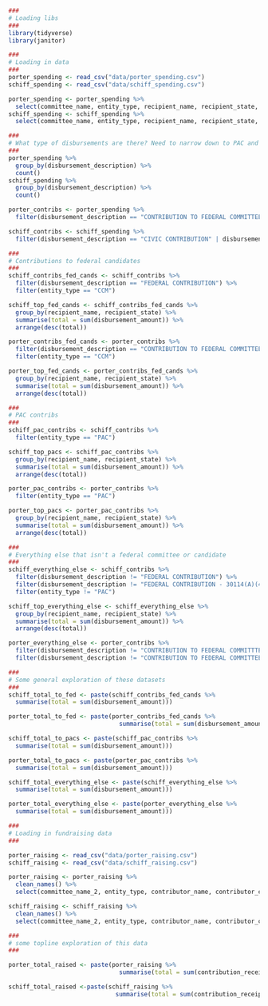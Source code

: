 ```r
###
# Loading libs
###
library(tidyverse)
library(janitor)
```

```r
###
# Loading in data
###
porter_spending <- read_csv("data/porter_spending.csv")
schiff_spending <- read_csv("data/schiff_spending.csv")

porter_spending <- porter_spending %>%
  select(committee_name, entity_type, recipient_name, recipient_state, disbursement_description, disbursement_date, disbursement_amount, candidate_office, candidate_name, candidate_office_state)
schiff_spending <- schiff_spending %>%
  select(committee_name, entity_type, recipient_name, recipient_state, disbursement_description, disbursement_date, disbursement_amount, candidate_office, candidate_name, candidate_office_state)

###
# What type of disbursements are there? Need to narrow down to PAC and candidate contribs
###
porter_spending %>%
  group_by(disbursement_description) %>%
  count()
schiff_spending %>%
  group_by(disbursement_description) %>%
  count()

porter_contribs <- porter_spending %>%
  filter(disbursement_description == "CONTRIBUTION TO FEDERAL COMMITTEE" | disbursement_description == "CONTRIBUTION TO FEDERAL COMMITTTEE" | disbursement_description == "CONTRIBUTION TO NON-FEDERAL COMMITTEE")

schiff_contribs <- schiff_spending %>%
  filter(disbursement_description == "CIVIC CONTRIBUTION" | disbursement_description == "CIVIC DONATION" | disbursement_description == "CONTRIBUTION" | disbursement_description == "FEDERAL CONTRIBUTION" | disbursement_description == "FEDERAL CONTRIBUTION - 30114(A)(4) TRANSFER" | disbursement_description == "MONETARY CONTRIBUTION" | disbursement_description == "NON-FEDERAL CONTRIBUTION" | disbursement_description == "NON-FEDERAL CONTRIBUTION.")

###
# Contributions to federal candidates
###
schiff_contribs_fed_cands <- schiff_contribs %>%
  filter(disbursement_description == "FEDERAL CONTRIBUTION") %>%
  filter(entity_type == "CCM")

schiff_top_fed_cands <- schiff_contribs_fed_cands %>%
  group_by(recipient_name, recipient_state) %>%
  summarise(total = sum(disbursement_amount)) %>%
  arrange(desc(total))

porter_contribs_fed_cands <- porter_contribs %>%
  filter(disbursement_description == "CONTRIBUTION TO FEDERAL COMMITTEE" | disbursement_description == "CONTRIBUTION TO FEDERAL COMMITTTEE") %>%
  filter(entity_type == "CCM")

porter_top_fed_cands <- porter_contribs_fed_cands %>%
  group_by(recipient_name, recipient_state) %>%
  summarise(total = sum(disbursement_amount)) %>%
  arrange(desc(total))

###
# PAC contribs
###
schiff_pac_contribs <- schiff_contribs %>%
  filter(entity_type == "PAC")

schiff_top_pacs <- schiff_pac_contribs %>%
  group_by(recipient_name, recipient_state) %>%
  summarise(total = sum(disbursement_amount)) %>%
  arrange(desc(total))

porter_pac_contribs <- porter_contribs %>%
  filter(entity_type == "PAC")

porter_top_pacs <- porter_pac_contribs %>%
  group_by(recipient_name, recipient_state) %>%
  summarise(total = sum(disbursement_amount)) %>%
  arrange(desc(total))

###
# Everything else that isn't a federal committee or candidate
###
schiff_everything_else <- schiff_contribs %>%
  filter(disbursement_description != "FEDERAL CONTRIBUTION") %>%
  filter(disbursement_description != "FEDERAL CONTRIBUTION - 30114(A)(4) TRANSFER") %>%
  filter(entity_type != "PAC")

schiff_top_everything_else <- schiff_everything_else %>%
  group_by(recipient_name, recipient_state) %>%
  summarise(total = sum(disbursement_amount)) %>%
  arrange(desc(total))

porter_everything_else <- porter_contribs %>%
  filter(disbursement_description != "CONTRIBUTION TO FEDERAL COMMITTTEE") %>%
  filter(disbursement_description != "CONTRIBUTION TO FEDERAL COMMITTEE")

###
# Some general exploration of these datasets
###
schiff_total_to_fed <- paste(schiff_contribs_fed_cands %>%
  summarise(total = sum(disbursement_amount)))

porter_total_to_fed <- paste(porter_contribs_fed_cands %>%
                               summarise(total = sum(disbursement_amount)))

schiff_total_to_pacs <- paste(schiff_pac_contribs %>%
  summarise(total = sum(disbursement_amount)))

porter_total_to_pacs <- paste(porter_pac_contribs %>%
  summarise(total = sum(disbursement_amount)))

schiff_total_everything_else <- paste(schiff_everything_else %>%
  summarise(total = sum(disbursement_amount)))

porter_total_everything_else <- paste(porter_everything_else %>%
  summarise(total = sum(disbursement_amount)))


```

```r
###
# Loading in fundraising data
###

porter_raising <- read_csv("data/porter_raising.csv")
schiff_raising <- read_csv("data/schiff_raising.csv")

porter_raising <- porter_raising %>%
  clean_names() %>%
  select(committee_name_2, entity_type, contributor_name, contributor_city, contributor_state, contribution_receipt_date, contribution_receipt_amount)

schiff_raising <- schiff_raising %>%
  clean_names() %>%
  select(committee_name_2, entity_type, contributor_name, contributor_city, contributor_state, contribution_receipt_date, contribution_receipt_amount)

###
# some topline exploration of this data
###

porter_total_raised <- paste(porter_raising %>%
                               summarise(total = sum(contribution_receipt_amount)))

schiff_total_raised <-paste(schiff_raising %>%
                              summarise(total = sum(contribution_receipt_amount)))
```



